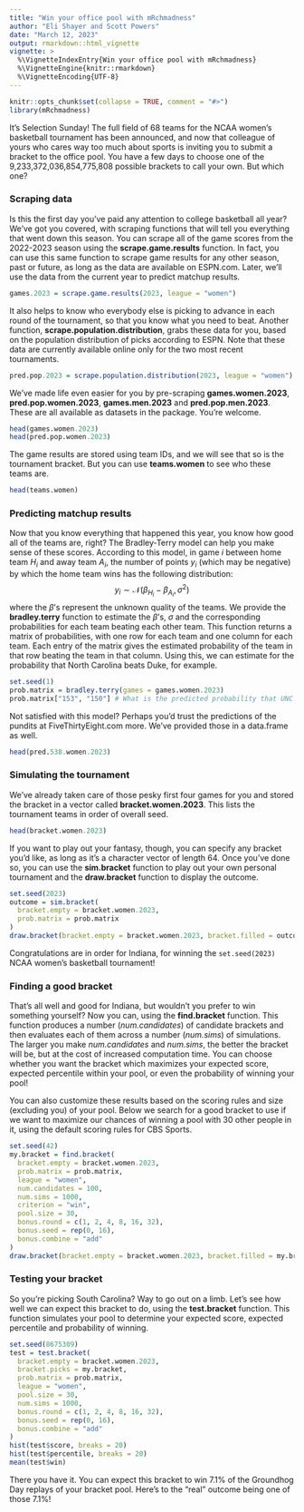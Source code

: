 ```yaml
---
title: "Win your office pool with mRchmadness"
author: "Eli Shayer and Scott Powers"
date: "March 12, 2023"
output: rmarkdown::html_vignette
vignette: >
  %\VignetteIndexEntry{Win your office pool with mRchmadness}
  %\VignetteEngine{knitr::rmarkdown}
  %\VignetteEncoding{UTF-8}
---
```


```r
knitr::opts_chunk$set(collapse = TRUE, comment = "#>")
library(mRchmadness)
```

It's Selection Sunday! The full field of 68 teams for the NCAA women's basketball
tournament has been announced, and now that colleague of yours who cares way
too much about sports is inviting you to submit a bracket to the office pool.
You have a few days to choose one of the 9,233,372,036,854,775,808 possible
brackets to call your own. But which one?

### Scraping data

Is this the first day you've paid any attention to college basketball all year?
We've got you covered, with scraping functions that will tell you everything
that went down this season. You can scrape all of the game scores from the
2022-2023 season using the **scrape.game.results** function. In fact, you can
use this same function to scrape game results for any other season, past or
future, as long as the data are available on ESPN.com. Later, we'll use the
data from the current year to predict matchup results.

```r
games.2023 = scrape.game.results(2023, league = "women")
```

It also helps to know who everybody else is picking to advance in each round of
the tournament, so that you know what you need to beat. Another function,
**scrape.population.distribution**, grabs these data for you, based on the
population distribution of picks according to ESPN. Note that these data are
currently available online only for the two most recent tournaments.

```r
pred.pop.2023 = scrape.population.distribution(2023, league = "women")
```

We've made life even easier for you by pre-scraping **games.women.2023**,
**pred.pop.women.2023**, **games.men.2023** and **pred.pop.men.2023**. These are
all available as datasets in the package. You're welcome.

```r
head(games.women.2023)
head(pred.pop.women.2023)
```

The game results are stored using team IDs, and we will see that so is the
tournament bracket. But you can use **teams.women** to see who these teams are.

```r
head(teams.women)
```

### Predicting matchup results

Now that you know everything that happened this year, you know how good all of
the teams are, right? The Bradley-Terry model can help you make sense of these
scores. According to this model, in game $i$ between home team $H_i$ and away
team $A_i$, the number of points $y_i$ (which may be negative) by which the
home team wins has the following distribution:
$$y_i\sim\mathcal N(\beta_{H_i} - \beta_{A_i}, \sigma^2)$$
where the $\beta$'s represent the unknown quality of the teams. We provide the
**bradley.terry** function to estimate the $\beta$'s, $\sigma$ and the
corresponding probabilities for each team beating each other team.  This
function returns a matrix of probabilities, with one row for each team and one
column for each team. Each entry of the matrix gives the estimated probability
of the team in that row beating the team in that column. Using this, we can
estimate for the probability that North Carolina beats Duke, for example.

```r
set.seed(1)
prob.matrix = bradley.terry(games = games.women.2023)
prob.matrix["153", "150"] # What is the predicted probability that UNC beats Duke on a neutral site?
```

Not satisfied with this model? Perhaps you'd trust the predictions of the
pundits at FiveThirtyEight.com more. We've provided those in a data.frame as
well.

```r
head(pred.538.women.2023)
```

### Simulating the tournament

We've already taken care of those pesky first four games for you and stored the
bracket in a vector called **bracket.women.2023**. This lists the tournament
teams in order of overall seed.

```r
head(bracket.women.2023)
```

If you want to play out your fantasy, though, you can specify any bracket
you'd like, as long as it's a character vector of length 64. Once you've done
so, you can use the **sim.bracket** function to play out your own personal
tournament and the **draw.bracket** function to display the outcome.

```r
set.seed(2023)
outcome = sim.bracket(
  bracket.empty = bracket.women.2023,
  prob.matrix = prob.matrix
)
draw.bracket(bracket.empty = bracket.women.2023, bracket.filled = outcome)
```

Congratulations are in order for Indiana, for winning the `set.seed(2023)`
NCAA women's basketball tournament!

### Finding a good bracket

That's all well and good for Indiana, but wouldn't you prefer to win
something yourself? Now you can, using the **find.bracket** function. This
function produces a number (*num.candidates*) of candidate brackets and then
evaluates each of them across a number (*num.sims*) of simulations. The larger
you make *num.candidates*  and *num.sims*, the better the bracket will be, but
at the cost of increased computation time. You can choose whether you want the
bracket which maximizes your expected score, expected percentile within your
pool, or even the probability of winning your pool!

You can also customize these results based on the scoring rules and size
(excluding you) of your pool. Below we search for a good bracket to use if we
want to maximize our chances of winning a pool with 30 other people in it,
using the default scoring rules for CBS Sports.

```r
set.seed(42)
my.bracket = find.bracket(
  bracket.empty = bracket.women.2023,
  prob.matrix = prob.matrix,
  league = "women",
  num.candidates = 100,
  num.sims = 1000,
  criterion = "win",
  pool.size = 30,
  bonus.round = c(1, 2, 4, 8, 16, 32),
  bonus.seed = rep(0, 16),
  bonus.combine = "add"
)
draw.bracket(bracket.empty = bracket.women.2023, bracket.filled = my.bracket)
```

### Testing your bracket

So you're picking South Carolina? Way to go out on a limb. Let's see how well we can expect this
bracket to do, using the **test.bracket** function. This function simulates your pool to
determine your expected score, expected percentile and probability of winning.

```r
set.seed(8675309)
test = test.bracket(
  bracket.empty = bracket.women.2023,
  bracket.picks = my.bracket,
  prob.matrix = prob.matrix,
  league = "women",
  pool.size = 30,
  num.sims = 1000,
  bonus.round = c(1, 2, 4, 8, 16, 32),
  bonus.seed = rep(0, 16),
  bonus.combine = "add"
)
hist(test$score, breaks = 20)
hist(test$percentile, breaks = 20)
mean(test$win)
```

There you have it. You can expect this bracket to win 7.1% of the Groundhog
Day replays of your bracket pool. Here's to the "real" outcome being one of
those 7.1%!
